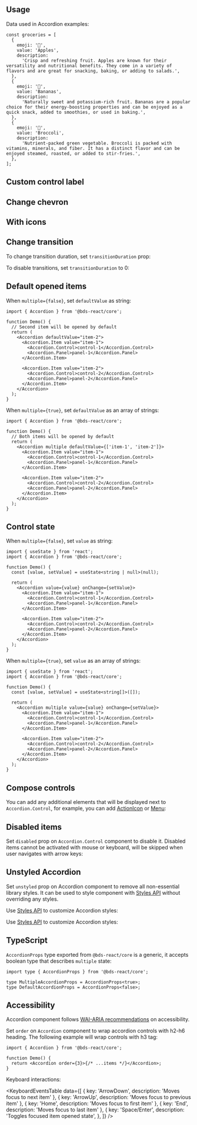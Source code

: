 

## Usage

Data used in Accordion examples:

```tsx
const groceries = [
  {
    emoji: '🍎',
    value: 'Apples',
    description:
      'Crisp and refreshing fruit. Apples are known for their versatility and nutritional benefits. They come in a variety of flavors and are great for snacking, baking, or adding to salads.',
  },
  {
    emoji: '🍌',
    value: 'Bananas',
    description:
      'Naturally sweet and potassium-rich fruit. Bananas are a popular choice for their energy-boosting properties and can be enjoyed as a quick snack, added to smoothies, or used in baking.',
  },
  {
    emoji: '🥦',
    value: 'Broccoli',
    description:
      'Nutrient-packed green vegetable. Broccoli is packed with vitamins, minerals, and fiber. It has a distinct flavor and can be enjoyed steamed, roasted, or added to stir-fries.',
  },
];
```

<Demo data={AccordionDemos.configurator} />

## Custom control label

<Demo data={AccordionDemos.label} />

## Change chevron

<Demo data={AccordionDemos.chevron} />

## With icons

<Demo data={AccordionDemos.icons} />

## Change transition

To change transition duration, set `transitionDuration` prop:

<Demo data={AccordionDemos.customTransitions} />

To disable transitions, set `transitionDuration` to 0:

<Demo data={AccordionDemos.disableTransitions} />

## Default opened items

When `multiple={false}`, set `defaultValue` as string:

```tsx
import { Accordion } from '@bds-react/core';

function Demo() {
  // Second item will be opened by default
  return (
    <Accordion defaultValue="item-2">
      <Accordion.Item value="item-1">
        <Accordion.Control>control-1</Accordion.Control>
        <Accordion.Panel>panel-1</Accordion.Panel>
      </Accordion.Item>

      <Accordion.Item value="item-2">
        <Accordion.Control>control-2</Accordion.Control>
        <Accordion.Panel>panel-2</Accordion.Panel>
      </Accordion.Item>
    </Accordion>
  );
}
```

When `multiple={true}`, set `defaultValue` as an array of strings:

```tsx
import { Accordion } from '@bds-react/core';

function Demo() {
  // Both items will be opened by default
  return (
    <Accordion multiple defaultValue={['item-1', 'item-2']}>
      <Accordion.Item value="item-1">
        <Accordion.Control>control-1</Accordion.Control>
        <Accordion.Panel>panel-1</Accordion.Panel>
      </Accordion.Item>

      <Accordion.Item value="item-2">
        <Accordion.Control>control-2</Accordion.Control>
        <Accordion.Panel>panel-2</Accordion.Panel>
      </Accordion.Item>
    </Accordion>
  );
}
```

## Control state

When `multiple={false}`, set `value` as string:

```tsx
import { useState } from 'react';
import { Accordion } from '@bds-react/core';

function Demo() {
  const [value, setValue] = useState<string | null>(null);

  return (
    <Accordion value={value} onChange={setValue}>
      <Accordion.Item value="item-1">
        <Accordion.Control>control-1</Accordion.Control>
        <Accordion.Panel>panel-1</Accordion.Panel>
      </Accordion.Item>

      <Accordion.Item value="item-2">
        <Accordion.Control>control-2</Accordion.Control>
        <Accordion.Panel>panel-2</Accordion.Panel>
      </Accordion.Item>
    </Accordion>
  );
}
```

When `multiple={true}`, set `value` as an array of strings:

```tsx
import { useState } from 'react';
import { Accordion } from '@bds-react/core';

function Demo() {
  const [value, setValue] = useState<string[]>([]);

  return (
    <Accordion multiple value={value} onChange={setValue}>
      <Accordion.Item value="item-1">
        <Accordion.Control>control-1</Accordion.Control>
        <Accordion.Panel>panel-1</Accordion.Panel>
      </Accordion.Item>

      <Accordion.Item value="item-2">
        <Accordion.Control>control-2</Accordion.Control>
        <Accordion.Panel>panel-2</Accordion.Panel>
      </Accordion.Item>
    </Accordion>
  );
}
```

## Compose controls

You can add any additional elements that will be displayed next to `Accordion.Control`,
for example, you can add [ActionIcon](/core/action-icon/) or [Menu](/core/menu/):

<Demo data={AccordionDemos.sideControls} />

## Disabled items

Set `disabled` prop on `Accordion.Control` component to disable it.
Disabled items cannot be activated with mouse or keyboard, will be skipped when user navigates with arrow keys:

<Demo data={AccordionDemos.disabled} />

## Unstyled Accordion

Set `unstyled` prop on Accordion component to remove all non-essential library styles.
It can be used to style component with [Styles API](/styles/styles-api/) without overriding any styles.

<Demo data={AccordionDemos.unstyled} />

<StylesApiSelectors component="Accordion" />

Use [Styles API](/styles/styles-api/) to customize Accordion styles:

<Demo data={AccordionDemos.stylesApi} />

Use [Styles API](/styles/styles-api/) to customize Accordion styles:

<Demo data={AccordionDemos.customize} />

## TypeScript

`AccordionProps` type exported from `@bds-react/core` is a generic, it accepts boolean type that
describes `multiple` state:

```tsx
import type { AccordionProps } from '@bds-react/core';

type MultipleAccordionProps = AccordionProps<true>;
type DefaultAccordionProps = AccordionProps<false>;
```

## Accessibility

Accordion component follows [WAI-ARIA recommendations](https://www.w3.org/TR/wai-aria-practices-1.1/examples/accordion/accordion.html) on accessibility.

Set `order` on `Accordion` component to wrap accordion controls with h2-h6 heading.
The following example will wrap controls with h3 tag:

```tsx
import { Accordion } from '@bds-react/core';

function Demo() {
  return <Accordion order={3}>{/* ...items */}</Accordion>;
}
```

Keyboard interactions:

<KeyboardEventsTable
  data={[
    { key: 'ArrowDown', description: 'Moves focus to next item' },
    { key: 'ArrowUp', description: 'Moves focus to previous item' },
    { key: 'Home', description: 'Moves focus to first item' },
    { key: 'End', description: 'Moves focus to last item' },
    {
      key: 'Space/Enter',
      description: 'Toggles focused item opened state',
    },
  ]}
/>
